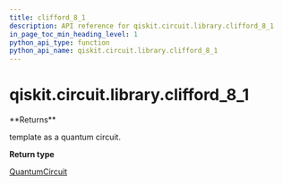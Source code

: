 ```yaml
---
title: clifford_8_1
description: API reference for qiskit.circuit.library.clifford_8_1
in_page_toc_min_heading_level: 1
python_api_type: function
python_api_name: qiskit.circuit.library.clifford_8_1
---
```


# qiskit.circuit.library.clifford\_8\_1

<Function id="qiskit.circuit.library.clifford_8_1" isDedicatedPage={true} github="https://github.com/qiskit/qiskit/tree/stable/0.23/qiskit/circuit/library/templates/clifford/clifford_8_1.py" signature="clifford_8_1()">
  **Returns**

  template as a quantum circuit.

  **Return type**

  [QuantumCircuit](qiskit.circuit.QuantumCircuit "qiskit.circuit.QuantumCircuit")
</Function>

